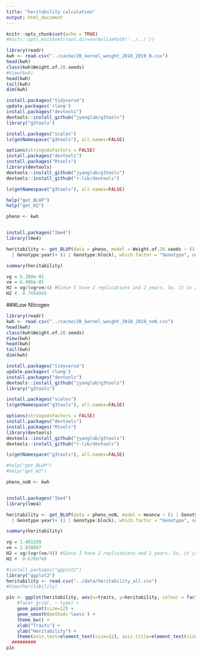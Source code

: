 ```yaml
---
title: "heritability calculation"
output: html_document
---
```



```r
knitr::opts_chunk$set(echo = TRUE)
#knitr::opts_knit$set(root.dir=normalizePath('../../')) 
```



```r
library(readr)
kwh <- read.csv("../cache/20_kernel_weight_2018_2019_N.csv")
head(kwh)
class(kwh$Weight.of.20.seeds)
#View(kwh)
head(kwh)
tail(kwh)
dim(kwh)

```



```r
install.packages("tidyverse")
update.packages('rlang')
install.packages("devtools")
devtools::install_github("jyanglab/g3tools")
library("g3tools")
```

```r
install.packages("scales")
ls(getNamespace("g3tools"), all.names=FALSE)
```


```r
options(stringsAsFactors = FALSE) 
install.packages("devtools")
install.packages("Rtools")
library(devtools)
devtools::install_github("jyanglab/g3tools")
devtools::install_github("r-lib/devtools")

```
```r
ls(getNamespace("g3tools"), all.names=FALSE)

help("get_BLUP")
help("get_H2")

```



```r
pheno <- kwh 


install.packages("Ime4")
library(lme4)
```

```r
heritability <- get_BLUP(data = pheno, model = Weight.of.20.seeds ~ (1 | Genotype) + (1 | year) + (1 | block) + (1 | sb) + (1 | spb) + (1
  | Genotype:year)+ (1 | Genotype:block), which.factor = "Genotype", outfile = "heritability.csv")

```


```r
summary(heritability)
```


```r
vg = 5.380e-01
ve = 6.486e-01
H2 = vg/(vg+ve/4) #Since I have 2 replications and 2 years. So, it is 2x2= 4
H2 #  0.7684068

```


###Low Nitrogen
```r
library(readr)
kwh <- read.csv("../cache/20_kernel_weight_2018_2019_noN.csv")
head(kwh)
class(kwh$Weight.of.20.seeds)
View(kwh)
head(kwh)
tail(kwh)
dim(kwh)

```



```r
install.packages("tidyverse")
update.packages('rlang')
install.packages("devtools")
devtools::install_github("jyanglab/g3tools")
library("g3tools")
```

```r
install.packages("scales")
ls(getNamespace("g3tools"), all.names=FALSE)
```


```r
options(stringsAsFactors = FALSE) 
install.packages("devtools")
install.packages("Rtools")
library(devtools)
devtools::install_github("jyanglab/g3tools")
devtools::install_github("r-lib/devtools")

```
```r
ls(getNamespace("g3tools"), all.names=FALSE)

#help("get_BLUP")
#help("get_H2")

```



```r
pheno_noN <- kwh 


install.packages("Ime4")
library(lme4)
```

```r
heritability <- get_BLUP(data = pheno_noN, model = meancw ~ (1 | Genotype) + (1 | year) + (1 | block) + (1 | sb) + (1 | spb) + (1
  | Genotype:year)+ (1 | Genotype:block), which.factor = "Genotype", outfile = "heritability.csv")

```


```r
summary(heritability)
```


```r
vg = 1.481289
ve = 2.838897
H2 = vg/(vg+(ve/4)) #Since I have 2 replications and 2 years. So, it is 2x2= 4
H2 #  0.6760749

```




```r
#install.packages("ggplot2")
library("ggplot2")
heritability <- read.csv("../data/heritability_all.csv")
#View(heritability)

p1n <- ggplot(heritability, aes(x=traits, y=heritability, colour = factor(traits), by = "traits", head = TRUE)) +
    #facet_grid(. ~ type) +
    geom_point(size=12) +
    geom_smooth(method='loess') +
    theme_bw() +
    xlab("Traits") +
    ylab("Heritability") +
    theme(axis.text=element_text(size=12), axis.title=element_text(size=15) )
  #########
p1n

```



